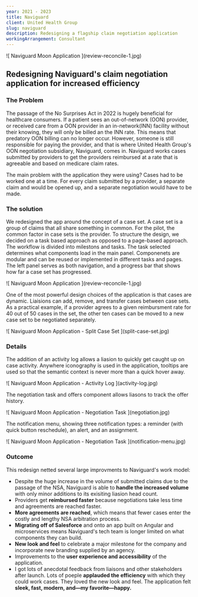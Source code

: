 ```yaml
---
year: 2021 - 2023
title: Naviguard
client: United Health Group
slug: naviguard
description: Redesigning a flagship claim negotiation application
workingArrangement: Consultant
---
```


<div className='featured-image'>![ Naviguard Moon Application ](review-reconcile-1.jpg)</div>

## Redesigning Naviguard's claim negotiation application for increased efficiency

### The Problem

The passage of the No Surprises Act in 2022 is hugely beneficial for healthcare consumers. If a patient sees an out-of-network (OON) provider, or received care from a OON provider in an in-network(INN) facility without their knowing, they will only be billed an the INN rate. This means that predatory OON billing can no longer occur. However, someone is still responsible for paying the provider, and that is where United Health Group's OON negotiation subsidiary, Naviguard, comes in. Naviguard works cases submitted by providers to get the providers reimbursed at a rate that is agreeable and based on medicare claim rates.

The main problem with the application they were using? Cases had to be worked one at a time. For every claim submitted by a provider, a separate claim and would be opened up, and a separate negotiation would have to be made.

### The solution

We redesigned the app around the concept of a case set. A case set is a group of claims that all share something in common. For the pilot, the common factor in case sets is the provider. To structure the design, we decided on a task based approach as opposed to a page-based approach. The workflow is divided into milestons and tasks. The task selected determines what components load in the main panel. Componenets are modular and can be reused or implemented in different tasks and pages. The left panel serves as both navigation, and a progress bar that shows how far a case set has progressed.

<div>![ Naviguard Moon Application ](review-reconcile-1.jpg)</div>

One of the most powerful design choices of the application is that cases are dynamic. Liaisions can add, remove, and transfer cases between case sets. As a practical example, if a provider agrees to a given reimbursment rate for 40 out of 50 cases in the set, the other ten cases can be moved to a new case set to be negotiated separately.

<div>![ Naviguard Moon Application - Split Case Set ](split-case-set.jpg)</div>

### Details

The addition of an activity log allows a liasion to quickly get caught up on case activity. Anywhere iconography is used in the application, tooltips are used so that the semantic context is never more than a quick hover away.

<div>![ Naviguard Moon Application - Activity Log ](activity-log.jpg)</div>

The negotiation task and offers component allows liasons to track the offer history.

<div>![ Naviguard Moon Application - Negotiation Task ](negotiation.jpg)</div>

The notification menu, showing three notification types: a reminder (with quick button reschedule), an alert, and an assignment.

<div>![ Naviguard Moon Application - Negotiation Task ](notification-menu.jpg)</div>

### Outcome

This redesign netted several large improvments to Naviguard's work model:

- Despite the huge increase in the volume of submitted claims due to the passage of the NSA, Naviguard is able to **handle the increased volume** with only minor additions to its exisiting liasion head count.
- Providers get **reimbursed faster** because negotiations take less time and agreements are reached faster.
- **More agreements are reached**, which means that fewer cases enter the costly and lengthy NSA arbitration process.
- **Migrating off of Salesforce** and onto an app built on Angular and microservices means Naviguard's tech team is longer limited on what components they can build.
- **New look and feel** to celebrate a major milestone for the company and incorporate new branding supplied by an agency.
- Improvements to the **user experience and accessibility** of the application.
- I got lots of anecdotal feedback from liaisons and other stakeholders after launch. Lots of poeple **applauded the efficiency** with which they could work cases. They loved the new look and feel. The application felt **sleek, fast, modern, and—my favorite—happy.**

